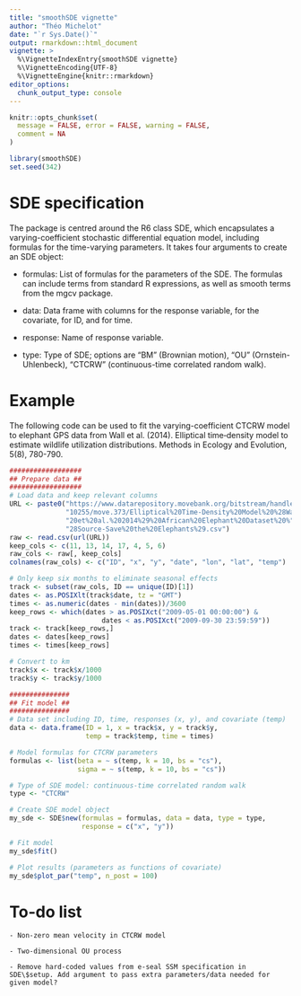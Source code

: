 ```yaml
---
title: "smoothSDE vignette"
author: "Théo Michelot"
date: "`r Sys.Date()`"
output: rmarkdown::html_document
vignette: >
  %\VignetteIndexEntry{smoothSDE vignette}
  %\VignetteEncoding{UTF-8}
  %\VignetteEngine{knitr::rmarkdown}
editor_options: 
  chunk_output_type: console
---
```


```r
knitr::opts_chunk$set(
  message = FALSE, error = FALSE, warning = FALSE,
  comment = NA
)
```

```r
library(smoothSDE)
set.seed(342)
```

# SDE specification

The package is centred around the R6 class SDE, which encapsulates a varying-coefficient stochastic differential equation model, including formulas for the time-varying parameters. It takes four arguments to create an SDE object: 

 - formulas: List of formulas for the parameters of the SDE. The formulas can include terms from standard R expressions, as well as smooth terms from the mgcv package.

 - data: Data frame with columns for the response variable, for the covariate, for ID, and for time.

 - response: Name of response variable.

 - type: Type of SDE; options are "BM" (Brownian motion), "OU" (Ornstein-Uhlenbeck), "CTCRW" (continuous-time correlated random walk).

# Example

The following code can be used to fit the varying-coefficient CTCRW model to elephant GPS data from Wall et al. (2014). Elliptical time‐density model to estimate wildlife utilization distributions. Methods in Ecology and Evolution, 5(8), 780-790.

```r
##################
## Prepare data ##
##################
# Load data and keep relevant columns
URL <- paste0("https://www.datarepository.movebank.org/bitstream/handle/",
              "10255/move.373/Elliptical%20Time-Density%20Model%20%28Wall%",
              "20et%20al.%202014%29%20African%20Elephant%20Dataset%20%",
              "28Source-Save%20the%20Elephants%29.csv")
raw <- read.csv(url(URL))
keep_cols <- c(11, 13, 14, 17, 4, 5, 6)
raw_cols <- raw[, keep_cols]
colnames(raw_cols) <- c("ID", "x", "y", "date", "lon", "lat", "temp")

# Only keep six months to eliminate seasonal effects
track <- subset(raw_cols, ID == unique(ID)[1])
dates <- as.POSIXlt(track$date, tz = "GMT")
times <- as.numeric(dates - min(dates))/3600
keep_rows <- which(dates > as.POSIXct("2009-05-01 00:00:00") & 
                       dates < as.POSIXct("2009-09-30 23:59:59"))
track <- track[keep_rows,]
dates <- dates[keep_rows]
times <- times[keep_rows]

# Convert to km
track$x <- track$x/1000
track$y <- track$y/1000

###############
## Fit model ##
###############
# Data set including ID, time, responses (x, y), and covariate (temp)
data <- data.frame(ID = 1, x = track$x, y = track$y, 
                   temp = track$temp, time = times)

# Model formulas for CTCRW parameters
formulas <- list(beta = ~ s(temp, k = 10, bs = "cs"), 
                 sigma = ~ s(temp, k = 10, bs = "cs"))

# Type of SDE model: continuous-time correlated random walk
type <- "CTCRW"

# Create SDE model object
my_sde <- SDE$new(formulas = formulas, data = data, type = type, 
                  response = c("x", "y"))

# Fit model
my_sde$fit()

# Plot results (parameters as functions of covariate)
my_sde$plot_par("temp", n_post = 100)
```

# To-do list

    - Non-zero mean velocity in CTCRW model
    
    - Two-dimensional OU process
 
    - Remove hard-coded values from e-seal SSM specification in SDE\$setup. Add argument to pass extra parameters/data needed for given model?
